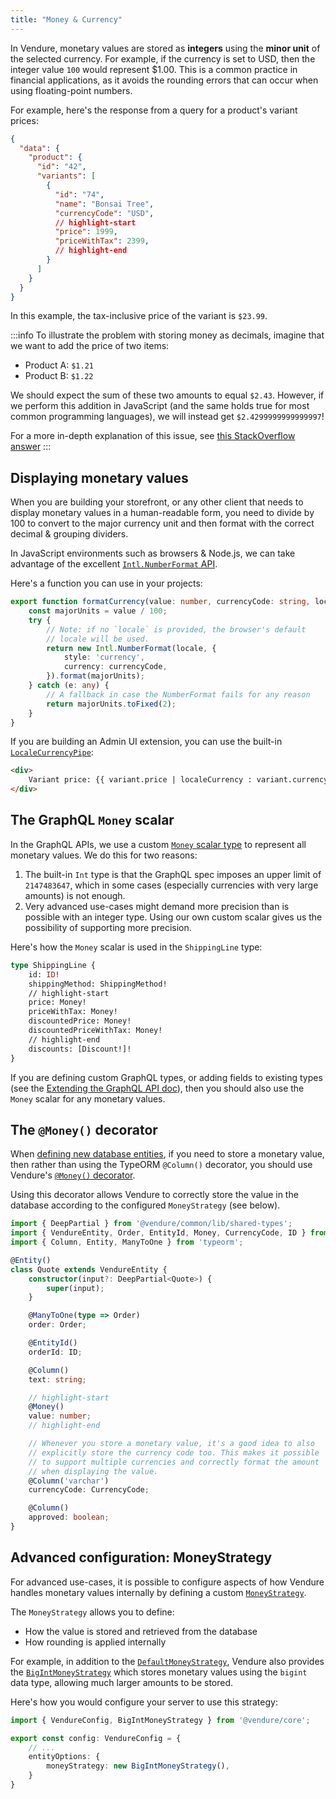 ```yaml
---
title: "Money & Currency"
---
```


In Vendure, monetary values are stored as **integers** using the **minor unit** of the selected currency.
For example, if the currency is set to USD, then the integer value `100` would represent $1.00.
This is a common practice in financial applications, as it avoids the rounding errors that can occur when using floating-point numbers.

For example, here's the response from a query for a product's variant prices:

```json
{
  "data": {
    "product": {
      "id": "42",
      "variants": [
        {
          "id": "74",
          "name": "Bonsai Tree",
          "currencyCode": "USD",
          // highlight-start
          "price": 1999,
          "priceWithTax": 2399,
          // highlight-end
        }
      ]
    }
  }
}
```

In this example, the tax-inclusive price of the variant is `$23.99`.

:::info
To illustrate the problem with storing money as decimals, imagine that we want to add the price of two items:

- Product A: `$1.21`
- Product B: `$1.22`

We should expect the sum of these two amounts to equal `$2.43`. However, if we perform this addition in JavaScript (and the same
holds true for most common programming languages), we will instead get `$2.4299999999999997`!

For a more in-depth explanation of this issue, see [this StackOverflow answer](https://stackoverflow.com/a/3730040/772859)
:::

## Displaying monetary values

When you are building your storefront, or any other client that needs to display monetary values in a human-readable form,
you need to divide by 100 to convert to the major currency unit and then format with the correct decimal & grouping dividers.

In JavaScript environments such as browsers & Node.js, we can take advantage of the excellent [`Intl.NumberFormat` API](https://developer.mozilla.org/en-US/docs/Web/JavaScript/Reference/Global_Objects/Intl/NumberFormat).

Here's a function you can use in your projects:

```ts title="src/utils/format-currency.ts"
export function formatCurrency(value: number, currencyCode: string, locale?: string) {
    const majorUnits = value / 100;
    try {
        // Note: if no `locale` is provided, the browser's default
        // locale will be used.
        return new Intl.NumberFormat(locale, {
            style: 'currency',
            currency: currencyCode,
        }).format(majorUnits);
    } catch (e: any) {
        // A fallback in case the NumberFormat fails for any reason
        return majorUnits.toFixed(2);
    }
}
```

If you are building an Admin UI extension, you can use the built-in [`LocaleCurrencyPipe`](/reference/admin-ui-api/pipes/locale-currency-pipe/):

```html title="src/plugins/my-plugin/ui/components/my-component/my.component.html"
<div>
    Variant price: {{ variant.price | localeCurrency : variant.currencyCode }}
</div>
```


## The GraphQL `Money` scalar

In the GraphQL APIs, we use a custom [`Money` scalar type](/reference/graphql-api/admin/object-types/#money) to represent
all monetary values. We do this for two reasons:

1. The built-in `Int` type is that the GraphQL spec imposes an upper limit of
`2147483647`, which in some cases (especially currencies with very large amounts) is not enough.
2. Very advanced use-cases might demand more precision than is possible with an integer type. Using our own custom
scalar gives us the possibility of supporting more precision.

Here's how the `Money` scalar is used in the `ShippingLine` type:

```graphql
type ShippingLine {
    id: ID!
    shippingMethod: ShippingMethod!
    // highlight-start
    price: Money!
    priceWithTax: Money!
    discountedPrice: Money!
    discountedPriceWithTax: Money!
    // highlight-end
    discounts: [Discount!]!
}
```

If you are defining custom GraphQL types, or adding fields to existing types (see the [Extending the GraphQL API doc](/guides/how-to/extend-graphql-api/)),
then you should also use the `Money` scalar for any monetary values.


## The `@Money()` decorator

When [defining new database entities](/guides/how-to/database-entity/), if you need to store a monetary value, then rather than using the TypeORM `@Column()`
decorator, you should use Vendure's [`@Money()` decorator](/reference/typescript-api/money/money-decorator).

Using this decorator allows Vendure to correctly store the value in the database according to the configured `MoneyStrategy` (see below).

```ts title="src/plugins/quote/entities/quote.entity.ts"
import { DeepPartial } from '@vendure/common/lib/shared-types';
import { VendureEntity, Order, EntityId, Money, CurrencyCode, ID } from '@vendure/core';
import { Column, Entity, ManyToOne } from 'typeorm';

@Entity()
class Quote extends VendureEntity {
    constructor(input?: DeepPartial<Quote>) {
        super(input);
    }

    @ManyToOne(type => Order)
    order: Order;

    @EntityId()
    orderId: ID;

    @Column()
    text: string;

    // highlight-start
    @Money()
    value: number;
    // highlight-end

    // Whenever you store a monetary value, it's a good idea to also
    // explicitly store the currency code too. This makes it possible
    // to support multiple currencies and correctly format the amount
    // when displaying the value.
    @Column('varchar')
    currencyCode: CurrencyCode;

    @Column()
    approved: boolean;
}
```

## Advanced configuration: MoneyStrategy

For advanced use-cases, it is possible to configure aspects of how Vendure handles monetary values internally by defining
a custom [`MoneyStrategy`](/reference/typescript-api/money/money-strategy/).

The `MoneyStrategy` allows you to define:

- How the value is stored and retrieved from the database
- How rounding is applied internally

For example, in addition to the [`DefaultMoneyStrategy`](/reference/typescript-api/money/default-money-strategy), Vendure
also provides the [`BigIntMoneyStrategy`](/reference/typescript-api/money/big-int-money-strategy) which stores monetary values
using the `bigint` data type, allowing much larger amounts to be stored.

Here's how you would configure your server to use this strategy:

```ts title="src/vendure-config.ts"
import { VendureConfig, BigIntMoneyStrategy } from '@vendure/core';

export const config: VendureConfig = {
    // ...
    entityOptions: {
        moneyStrategy: new BigIntMoneyStrategy(),
    }
}
```
